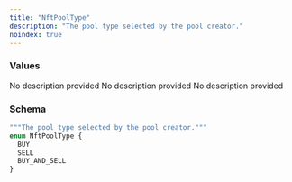 ```yaml
---
title: "NftPoolType"
description: "The pool type selected by the pool creator."
noindex: true
---
```


### Values

<ResponseField name="BUY" type="enum">
  No description provided
</ResponseField>

<ResponseField name="SELL" type="enum">
  No description provided
</ResponseField>

<ResponseField name="BUY_AND_SELL" type="enum">
  No description provided
</ResponseField>

### Schema


```graphql 
"""The pool type selected by the pool creator."""
enum NftPoolType {
  BUY
  SELL
  BUY_AND_SELL
}
```
